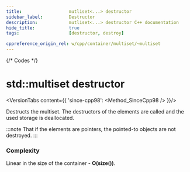```yaml
---
title:					mutliset<...> destructor
sidebar_label:			Destructor
description:			mutliset<...> destructor C++ documentation
hide_title:				true
tags:					[destructor, destroy]

cppreference_origin_rel: w/cpp/container/multiset/~multiset
---
```



{/* Codes */}


# std::multiset destructor

<VersionTabs content={{
		'since-cpp98': <Method_SinceCpp98 />
	}}/>

Destructs the multiset. The destructors of the elements are called and the used storage is deallocated.

:::note
That if the elements are pointers, the pointed-to objects are not destroyed.
:::

### Complexity

Linear in the size of the container - **O(size())**.
